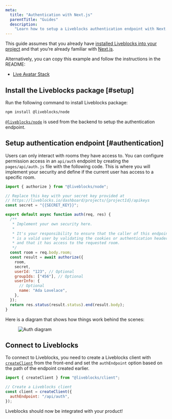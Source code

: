 ```yaml
---
meta:
  title: "Authentication with Next.js"
  parentTitle: "Guides"
  description:
    "Learn how to setup a Liveblocks authentication endpoint with Next.js"
---
```


This guide assumes that you already have
[installed Liveblocks into your project](/docs/get-started/react) and that
you’re already familiar with [Next.js](https://nextjs.org/docs/getting-started).

Alternatively, you can copy this example and follow the instructions in the
README:

- [Live Avatar Stack](/examples/live-avatar-stack/nextjs)

## Install the Liveblocks package [#setup]

Run the following command to install Liveblocks package:

```bash
npm install @liveblocks/node
```

[`@liveblocks/node`][] is used from the backend to setup the authentication
endpoint.

## Setup authentication endpoint [#authentication]

Users can only interact with rooms they have access to. You can configure
permission access in an `api/auth` endpoint by creating the `pages/api/auth.js`
file with the following code. This is where you will implement your security and
define if the current user has access to a specific room.

```js
import { authorize } from "@liveblocks/node";

// Replace this key with your secret key provided at
// https://liveblocks.io/dashboard/projects/{projectId}/apikeys
const secret = "{{SECRET_KEY}}";

export default async function auth(req, res) {
  /**
   * Implement your own security here.
   *
   * It's your responsibility to ensure that the caller of this endpoint
   * is a valid user by validating the cookies or authentication headers
   * and that it has access to the requested room.
   */
  const room = req.body.room;
  const result = await authorize({
    room,
    secret,
    userId: "123", // Optional
    groupIds: ["456"], // Optional
    userInfo: {
      // Optional
      name: "Ada Lovelace",
    },
  });
  return res.status(result.status).end(result.body);
}
```

Here is a diagram that shows how things work behind the scenes:

<Figure highlight={false}>
  <Image
    src="/images/docs/auth-diagram.svg"
    alt="Auth diagram"
    layout="responsive"
    width={730}
    height={504}
    quality={90}
  />
</Figure>

## Connect to Liveblocks

To connect to Liveblocks, you need to create a Liveblocks client with
[`createClient`](/docs/api-reference/liveblocks-client#createClient) from the front-end and set the `authEndpoint` option based on
the path of the endpoint created earlier.

```js
import { createClient } from "@liveblocks/client";

// Create a Liveblocks client
const client = createClient({
  authEndpoint: "/api/auth",
});
```

Liveblocks should now be integrated with your product!

[`@liveblocks/node`]: /docs/api-reference/liveblocks-node
